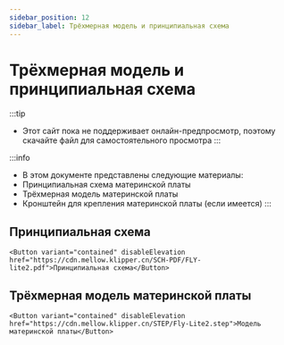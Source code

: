 ```yaml
---
sidebar_position: 12
sidebar_label: Трёхмерная модель и принципиальная схема
---
```



# Трёхмерная модель и принципиальная схема


:::tip
* Этот сайт пока не поддерживает онлайн-предпросмотр, поэтому скачайте файл для самостоятельного просмотра
:::

:::info
* В этом документе представлены следующие материалы:
* Принципиальная схема материнской платы
* Трёхмерная модель материнской платы
* Кронштейн для крепления материнской платы (если имеется)
:::

## Принципиальная схема

    <Button variant="contained" disableElevation href="https://cdn.mellow.klipper.cn/SCH-PDF/FLY-lite2.pdf">Принципиальная схема</Button>


## Трёхмерная модель материнской платы

    <Button variant="contained" disableElevation href="https://cdn.mellow.klipper.cn/STEP/Fly-Lite2.step">Модель материнской платы</Button>